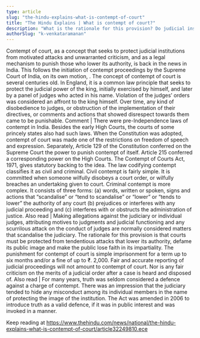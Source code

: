 ```yaml
---
type: article
slug: "the-hindu-explains-what-is-contempt-of-court"
title: "The Hindu Explains | What is contempt of court?"
description: "What is the rationale for this provision? Do judicial institutions need protection?"
authorSlug: "k-venkataramanan"
---
```


Contempt of court, as a concept that seeks to protect judicial institutions from motivated attacks and unwarranted criticism, and as a legal mechanism to punish those who lower its authority, is back in the news in India. This follows the initiation of contempt proceedings by the Supreme Court of India, on its own motion, 
.
The concept of contempt of court is several centuries old. In England, it is a common law principle that seeks to protect the judicial power of the king, initially exercised by himself, and later by a panel of judges who acted in his name. Violation of the judges’ orders was considered an affront to the king himself. Over time, any kind of disobedience to judges, or obstruction of the implementation of their directives, or comments and actions that showed disrespect towards them came to be punishable.
Comment | 
There were pre-Independence laws of contempt in India. Besides the early High Courts, the courts of some princely states also had such laws. When the Constitution was adopted, contempt of court was made one of the restrictions on freedom of speech and expression. Separately, Article 129 of the Constitution conferred on the Supreme Court the power to punish contempt of itself. Article 215 conferred a corresponding power on the High Courts. The Contempt of Courts Act, 1971, gives statutory backing to the idea.
The law codifying contempt classifies it as civil and criminal. Civil contempt is fairly simple. It is committed when someone wilfully disobeys a court order, or wilfully breaches an undertaking given to court. Criminal contempt is more complex. It consists of three forms: (a) words, written or spoken, signs and actions that “scandalise” or “tend to scandalise” or “lower” or “tends to lower” the authority of any court (b) prejudices or interferes with any judicial proceeding and (c) interferes with or obstructs the administration of justice.
Also read | 
Making allegations against the judiciary or individual judges, attributing motives to judgments and judicial functioning and any scurrilous attack on the conduct of judges are normally considered matters that scandalise the judiciary. The rationale for this provision is that courts must be protected from tendentious attacks that lower its authority, defame its public image and make the public lose faith in its impartiality.
The punishment for contempt of court is simple imprisonment for a term up to six months and/or a fine of up to ₹. 2,000.
Fair and accurate reporting of judicial proceedings will not amount to contempt of court. Nor is any fair criticism on the merits of a judicial order after a case is heard and disposed of.
Also read | 
For many years, truth was seldom considered a defence against a charge of contempt. There was an impression that the judiciary tended to hide any misconduct among its individual members in the name of protecting the image of the institution. The Act was amended in 2006 to introduce truth as a valid defence, if it was in public interest and was invoked in a 
manner.

Keep reading at https://www.thehindu.com/news/national/the-hindu-explains-what-is-contempt-of-court/article32249810.ece
